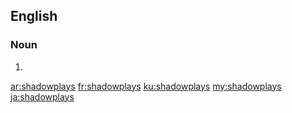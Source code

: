 ==English==

===Noun===
{{head|en|noun plural form}}

# {{plural of|shadowplay|lang=en}}

[[ar:shadowplays]]
[[fr:shadowplays]]
[[ku:shadowplays]]
[[my:shadowplays]]
[[ja:shadowplays]]